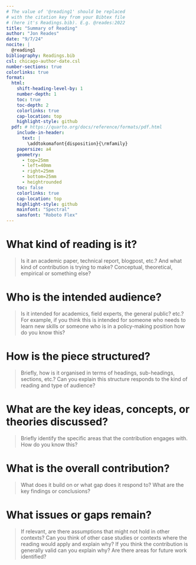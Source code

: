 ```yaml
---
# The value of '@reading1' should be replaced
# with the citation key from your Bibtex file
# (here it's Readings.bib). E.g. @reades:2022
title: "Summary of Reading"
author: "Jon Reades"
date: "9/7/24"
nocite: |
  @reading1
bibliography: Readings.bib
csl: chicago-author-date.csl
number-sections: true
colorlinks: true
format: 
  html: 
    shift-heading-level-by: 1
    number-depth: 1
    toc: true
    toc-depth: 2
    colorlinks: true
    cap-location: top
    highlight-style: github
  pdf: # https://quarto.org/docs/reference/formats/pdf.html
    include-in-header:
      text: |
        \addtokomafont{disposition}{\rmfamily}
    papersize: a4
    geometry:
      - top=25mm
      - left=40mm
      - right=25mm
      - bottom=25mm
      - heightrounded
    toc: false
    colorlinks: true
    cap-location: top
    highlight-style: github
    mainfont: "Spectral"
    sansfont: "Roboto Flex"
---
```


# What kind of reading is it? 

> Is it an academic paper, technical report, blogpost, etc.? And what kind of contribution is trying to make? Conceptual, theoretical, empirical or something else?

# Who is the intended audience? 

> Is it intended for academics, field experts, the general public? etc.? For example, if you think this is intended for someone who needs to learn new skills or someone who is in a policy-making position how do you know this?

# How is the piece structured? 

> Briefly, how is it organised in terms of headings, sub-headings, sections, etc.? Can you explain this structure responds to the kind of reading and type of audience?

# What are the key ideas, concepts, or theories discussed? 

> Briefly identify the specific areas that the contribution engages with. How do you know this?

# What is the overall contribution?

> What does it build on or what gap does it respond to? What are the key findings or conclusions?

# What issues or gaps remain?

> If relevant, are there assumptions that might not hold in other contexts? Can you think of other case studies or contexts where the reading would apply and explain why? If you think the contribution is generally valid can you explain why? Are there areas for future work identified?


